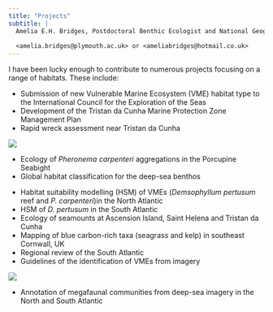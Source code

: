 ```yaml
---
title: "Projects"
subtitle: |
  Amelia E.H. Bridges, Postdoctoral Benthic Ecologist and National Geographic Explorer
  
  <amelia.bridges@plymouth.ac.uk> or <ameliabridges@hotmail.co.uk>
---
```


:::{.grid}

:::{.g-col-6}
I have been lucky enough to contribute to numerous projects focusing on a range of habitats. These include:

* Submission of new Vulnerable Marine Ecosystem (VME) habitat type to the International Council for the Exploration of the Seas
* Development of the Tristan da Cunha Marine Protection Zone Management Plan
* Rapid wreck assessment near Tristan da Cunha
:::

:::{.g-col-6}
![](Images/StHelena.jpeg)
:::

:::

* Ecology of *Pheronema carpenteri* aggregations in the Porcupine Seabight
* Global habitat classification for the deep-sea benthos

:::{.grid}

:::{.g-col-6}
* Habitat suitability modelling (HSM) of VMEs (*Demsophyllum pertusum* reef and *P. carpenteri*)in the North Atlantic 
* HSM of *D. pertusum* in the South Atlantic
* Ecology of seamounts at Ascension Island, Saint Helena and Tristan da Cunha
* Mapping of blue carbon-rich taxa (seagrass and kelp) in southeast Cornwall, UK
* Regional review of the South Atlantic 
* Guidelines of the identification of VMEs from imagery
:::

:::{.g-col-6}
![](Images/StHelena_diving.jpeg)
:::

:::
* Annotation of megafaunal communities from deep-sea imagery in the North and South Atlantic